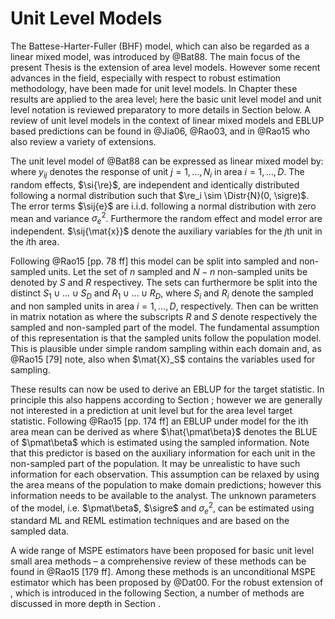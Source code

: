# Unit Level Models
\label{sec:unit_level}

The Battese-Harter-Fuller (BHF) model, which can also be regarded as a linear
mixed model, was introduced by @Bat88. The main focus of the present Thesis is
the extension of area level models. However some recent advances in the field,
especially with respect to robust estimation methodology, have been made for
unit level models. In Chapter \ref{chap:rfh} these results are applied to the
area level; here the basic unit level model and unit level notation is reviewed
preparatory to more details in Section \ref{sec:saerobust} below. A review of
unit level models in the context of linear mixed models and EBLUP based
predictions can be found in @Jia06, @Rao03, and in @Rao15 who also
review a variety of extensions.

The unit level model of @Bat88 can be expressed as linear mixed model by:
\empty{
\begin{align}
	 y_{ij} = \sij{\mat{x}}^\top\pmat\beta + \si{\re} + \sij{e} \label{eq:bhf}
\end{align}
}where $y_{ij}$ denotes the response of unit $j = 1, \dots, N_i$ in area $i = 1,
\dots, D$. The random effects, $\si{\re}$, are independent and identically 
distributed following a normal distribution such that $\re_i \sim \Distr{N}(0, 
\sigre)$. The error terms $\sij{e}$ are i.i.d. following a normal distribution 
with zero mean and variance $\sigma_e^2$. Furthermore the random effect and 
model error are independent. $\sij{\mat{x}}$ denote the auxiliary variables for
the $j$th unit in the $i$th area.

Following @Rao15[pp. 78 ff] this model can be split into sampled and non-sampled
units. Let the set of $n$ sampled and $N-n$ non-sampled units be denoted by $S$
and $R$ respectivey. The sets can furthermore be split into the distinct $S_1 
\cup \dots \cup S_D$ and $R_1 \cup \dots \cup R_D$, where $S_i$ and $R_i$ denote
the sampled and non sampled units in area $i = 1, \dots, D$, respectively. Then
\eq{eq:bhf} can be written in matrix notation as
\empty{
\begin{align*}
\mat{y} = 
  \begin{pmatrix}\mat{y}_S\\\mat{y}_R\end{pmatrix} =
  \begin{pmatrix}\mat{X}_S\\\mat{X}_R\end{pmatrix} \pmat\beta +
  \begin{pmatrix}\mat{Z}_S\\\mat{Z}_R\end{pmatrix} \pmat\re + 
  \begin{pmatrix}\mat{e}_S\\\mat{e}_R\end{pmatrix}
\end{align*}
}where the subscripts $R$ and $S$ denote respectively the sampled and 
non-sampled part of the model. The fundamental assumption of this representation
is that the sampled units follow the population model. This is plausible under 
simple random sampling within each domain and, as @Rao15[79] note, also when
$\mat{X}_S$ contains the variables used for sampling.

These results can now be used to derive an EBLUP for the target statistic. In 
principle this also happens according to Section \ref{sec:blup}; however we are 
generally not interested in a prediction at unit level but for the area level 
target statistic. Following @Rao15[pp. 174 ff] an EBLUP under model \eq{eq:bhf} 
for the ith area mean can be derived as
\empty{
\begin{align}
\label{eq:bhfeblup}
\hat{\theta}_i^{BHF} = N_i^{-1} \Paran{\sum_{j \in S_i} y_{ij} + 
  \sum_{j\in R_i}(\sij{\mat{x}}^\top\hat{{\pmat\beta}} + \si{\hat{\re}})}
\end{align}
}where $\hat{\pmat\beta}$ denotes the BLUE of $\pmat\beta$ which is estimated
using the sampled information. Note that this predictor is based on the
auxiliary information for each unit in the non-sampled part of the population.
It may be unrealistic to have such information for each observation. This
assumption can be relaxed by using the area means of the population to make
domain predictions; however this information needs to be available to the
analyst. The unknown parameters of the model, i.e. $\pmat\beta$, $\sigre$ and
$\sigma_e^2$, can be estimated using standard ML and REML estimation techniques
and are based on the sampled data.

A wide range of MSPE estimators have been proposed for basic unit level small 
area methods -- a comprehensive review of these methods can be found in
@Rao15[179 ff]. Among these methods is an unconditional MSPE estimator which has
been proposed by @Dat00. For the robust extension of \eq{eq:bhfeblup}, which is 
introduced in the following Section, a number of methods are discussed in more
depth in Section \ref{sec:robustmse}.
